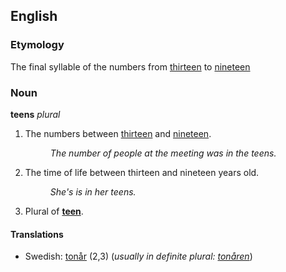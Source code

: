 ==English==
===Etymology===
The final syllable of the numbers from [[thirteen]] to [[nineteen]]

===Noun===
'''teens''' ''plural''

#The numbers between [[thirteen]] and [[nineteen]].
#:''The number of people at the meeting was in the teens.''
#The time of life between thirteen and nineteen years old.
#:''She's is in her teens.''
#Plural of '''[[teen]]'''.

====Translations====
*Swedish: [[tonår]] (2,3) (''usually in definite plural: [[tonåren]]'')
